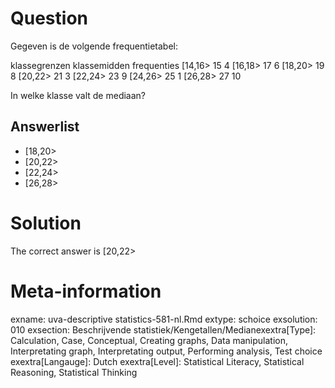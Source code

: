 Question
========

Gegeven is de volgende frequentietabel:

klassegrenzen klassemidden frequenties
[14,16> 15 4
[16,18> 17 6
[18,20> 19 8
[20,22> 21 3
[22,24> 23 9
[24,26> 25 1
[26,28> 27 10

In welke klasse valt de mediaan? 

Answerlist
----------
* [18,20>
* [20,22>
* [22,24>
* [26,28>

Solution
========

The correct answer is  [20,22> 

Meta-information
================
exname: uva-descriptive statistics-581-nl.Rmd 
extype: schoice 
exsolution: 010 
exsection: Beschrijvende statistiek/Kengetallen/Medianexextra[Type]: Calculation, Case, Conceptual, Creating graphs, Data manipulation, Interpretating graph, Interpretating output, Performing analysis, Test choice 
exextra[Langauge]: Dutch 
exextra[Level]: Statistical Literacy, Statistical Reasoning, Statistical Thinking 
